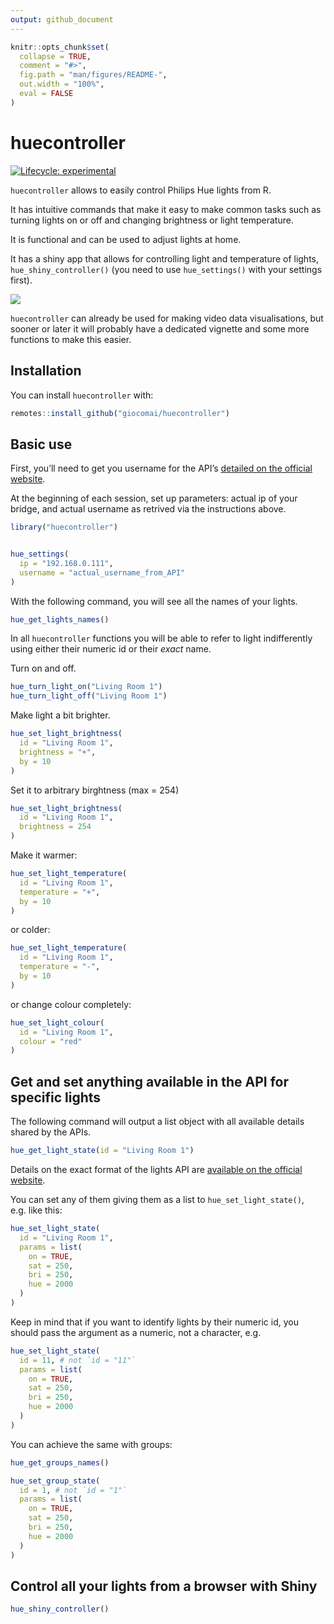 ```yaml
---
output: github_document
---
```


<!-- README.md is generated from README.Rmd. Please edit that file -->

```r
knitr::opts_chunk$set(
  collapse = TRUE,
  comment = "#>",
  fig.path = "man/figures/README-",
  out.width = "100%",
  eval = FALSE
)
```

huecontroller
=============

<!-- badges: start -->

[![Lifecycle: experimental](https://img.shields.io/badge/lifecycle-experimental-orange.svg)](https://www.tidyverse.org/lifecycle/#experimental)

<!-- badges: end -->

`huecontroller` allows to easily control Philips Hue lights from R.

It has intuitive commands that make it easy to make common tasks such as turning lights on or off and changing brightness or light temperature.

It is functional and can be used to adjust lights at home.

It has a shiny app that allows for controlling light and temperature of lights, `hue_shiny_controller()` (you need to use `hue_settings()` with your settings first).

<img src="man/figures/README-shiny_screenshot.png">


`huecontroller` can already be used for making video data visualisations, but sooner or later it will probably have a dedicated vignette and some more functions to make this easier.

Installation
------------

You can install `huecontroller` with:

``` r
remotes::install_github("giocomai/huecontroller")
```

Basic use
---------

First, you'll need to get you username for the API's [detailed on the official website](https://developers.meethue.com/develop/get-started-2/).

At the beginning of each session, set up parameters: actual ip of your bridge, and actual username as retrived via the instructions above.

```r
library("huecontroller")


hue_settings(
  ip = "192.168.0.111",
  username = "actual_username_from_API"
)
```

With the following command, you will see all the names of your lights.

```r
hue_get_lights_names()
```

In all `huecontroller` functions you will be able to refer to light indifferently using either their numeric id or their *exact* name.

Turn on and off.

```r
hue_turn_light_on("Living Room 1")
hue_turn_light_off("Living Room 1")
```

Make light a bit brighter.

```r
hue_set_light_brightness(
  id = "Living Room 1",
  brightness = "+",
  by = 10
)
```

Set it to arbitrary birghtness (max = 254)

```r
hue_set_light_brightness(
  id = "Living Room 1",
  brightness = 254
)
```

Make it warmer:

```r
hue_set_light_temperature(
  id = "Living Room 1",
  temperature = "+",
  by = 10
)
```

or colder:

```r
hue_set_light_temperature(
  id = "Living Room 1",
  temperature = "-",
  by = 10
)
```


or change colour completely:

```r
hue_set_light_colour(
  id = "Living Room 1",
  colour = "red"
)
```


Get and set anything available in the API for specific lights
-------------------------------------------------------------

The following command will output a list object with all available details shared by the APIs.

```r
hue_get_light_state(id = "Living Room 1")
```

Details on the exact format of the lights API are [available on the official website](https://developers.meethue.com/develop/hue-api/).

You can set any of them giving them as a list to `hue_set_light_state()`, e.g. like this:

```r
hue_set_light_state(
  id = "Living Room 1",
  params = list(
    on = TRUE,
    sat = 250,
    bri = 250,
    hue = 2000
  )
)
```

Keep in mind that if you want to identify lights by their numeric id, you should pass the argument as a numeric, not a character, e.g.

```r
hue_set_light_state(
  id = 11, # not `id = "11"`
  params = list(
    on = TRUE,
    sat = 250,
    bri = 250,
    hue = 2000
  )
)
```


You can achieve the same with groups:


```r
hue_get_groups_names()

hue_set_group_state(
  id = 1, # not `id = "1"`
  params = list(
    on = TRUE,
    sat = 250,
    bri = 250,
    hue = 2000
  )
)
```



Control all your lights from a browser with Shiny
-------------------------------------------------


```r
hue_shiny_controller()
```

